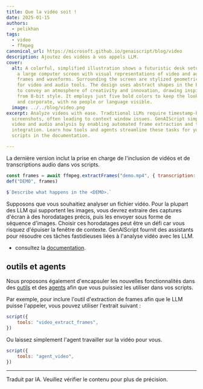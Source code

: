 ```yaml
---
title: Que la vidéo soit !
date: 2025-01-15
authors:
  - pelikhan
tags:
  - video
  - ffmpeg
canonical_url: https://microsoft.github.io/genaiscript/blog/video
description: Ajoutez des vidéos à vos appels LLM.
cover:
  alt: A colorful, simplified illustration shows a futuristic desk setup. There's
    a large computer screen with visual representations of video and audio, like
    frames and waveforms. Surrounding the screen are stylized geometric symbols
    for video and audio tools. The design uses abstract shapes in the background
    to convey an atmosphere of creativity and innovation, drawing inspiration
    from 8-bit style. It employs just five bold colors to keep the look clear
    and corporate, with no people or language visible.
  image: ../../blog/video.png
excerpt: Analyze videos with ease. Traditional LLMs require timestamp-based
  screenshots, often leading to context window issues. GenAIScript simplifies
  video and audio analysis by enabling automated frame extraction and transcript
  integration. Learn how tools and agents streamline these tasks for your
  scripts in the documentation.

---
```



<BlogNarration />

La dernière version inclut la prise en charge de l'inclusion de vidéos et de transcriptions audio dans vos scripts.

```js wrap
const frames = await ffmpeg.extractFrames("demo.mp4", { transcription: true })
def("DEMO", frames)

$`Describe what happens in the <DEMO>.`
```

Supposons que vous souhaitiez analyser un fichier vidéo. Pour la plupart des LLM qui supportent les images, vous devrez extraire des captures d'écran à des horodatages précis, puis les envoyer sous forme de séquence d'images. Choisir ces horodatages peut être un défi car vous risquez d'épuiser la fenêtre de contexte. GenAIScript fournit des assistants pour résoudre ces tâches fastidieuses liées à l'analyse vidéo avec les LLM.

* consultez la [documentation](/genaiscript/reference/scripts/videos).

## outils et agents

Nous proposons également d'encapsuler les nouvelles fonctionnalités dans des [outils](/genaiscript/reference/scripts/tools) et des [agents](/genaiscript/reference/scripts/agents) afin que vous puissiez les utiliser dans vos scripts.

Par exemple, pour inclure l'outil d'extraction de frames afin que le LLM puisse l'appeler, vous pouvez utiliser l'extrait suivant :

```js wrap
script({
    tools: "video_extract_frames",
})
```

Ou laissez simplement l'agent travailler sur la vidéo pour vous.

```js wrap
script({
    tools: "agent_video",
})
```

<hr />

Traduit par IA. Veuillez vérifier le contenu pour plus de précision.
